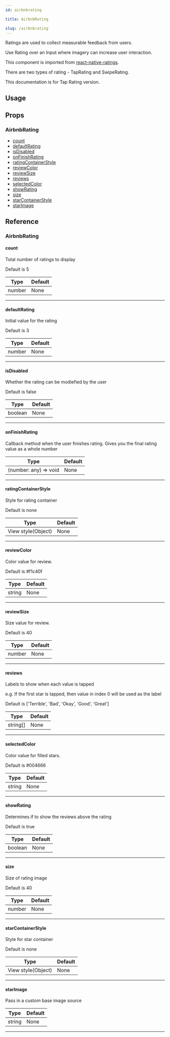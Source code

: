 ```yaml
---
id: airbnbrating

title: AirbnbRating

slug: /airbnbrating
---
```






Ratings are used to collect measurable feedback from users.

Use Rating over an Input where imagery can increase user interaction.

This component is imported from [react-native-ratings](https://github.com/Monte9/react-native-ratings).

There are two types of rating - TapRating and SwipeRating.

This documentation is for Tap Rating version.

## Usage

<Usage />

## Props

### AirbnbRating

- [count](#count)
- [defaultRating](#defaultrating)
- [isDisabled](#isdisabled)
- [onFinishRating](#onfinishrating)
- [ratingContainerStyle](#ratingcontainerstyle)
- [reviewColor](#reviewcolor)
- [reviewSize](#reviewsize)
- [reviews](#reviews)
- [selectedColor](#selectedcolor)
- [showRating](#showrating)
- [size](#size)
- [starContainerStyle](#starcontainerstyle)
- [starImage](#starimage)

## Reference

### AirbnbRating

#### count

Total number of ratings to display

Default is 5

| Type   | Default |
| ------ | ------- |
| number | None    |

---

#### defaultRating

Initial value for the rating

Default is 3

| Type   | Default |
| ------ | ------- |
| number | None    |

---

#### isDisabled

Whether the rating can be modiefied by the user

Default is false

| Type    | Default |
| ------- | ------- |
| boolean | None    |

---

#### onFinishRating

Callback method when the user finishes rating. Gives you the final rating value as a whole number

| Type                  | Default |
| --------------------- | ------- |
| (number: any) => void | None    |

---

#### ratingContainerStyle

Style for rating container

Default is none

| Type               | Default |
| ------------------ | ------- |
| View style(Object) | None    |

---

#### reviewColor

Color value for review.

Default is #f1c40f

| Type   | Default |
| ------ | ------- |
| string | None    |

---

#### reviewSize

Size value for review.

Default is 40

| Type   | Default |
| ------ | ------- |
| number | None    |

---

#### reviews

Labels to show when each value is tapped

e.g. If the first star is tapped, then value in index 0 will be used as the label

Default is ['Terrible', 'Bad', 'Okay', 'Good', 'Great']

| Type     | Default |
| -------- | ------- |
| string[] | None    |

---

#### selectedColor

Color value for filled stars.

Default is #004666

| Type   | Default |
| ------ | ------- |
| string | None    |

---

#### showRating

Determines if to show the reviews above the rating

Default is true

| Type    | Default |
| ------- | ------- |
| boolean | None    |

---

#### size

Size of rating image

Default is 40

| Type   | Default |
| ------ | ------- |
| number | None    |

---

#### starContainerStyle

Style for star container

Default is none

| Type               | Default |
| ------------------ | ------- |
| View style(Object) | None    |

---

#### starImage

Pass in a custom base image source

| Type   | Default |
| ------ | ------- |
| string | None    |

---
